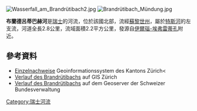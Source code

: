 {{Coord|47.45788|N|8.73216|E|display=title}}
[[Image:Wasserfall_am_Brandrütibach2.jpg|right]]
[[Image:Brandrütibach_Mündung.jpg|right]]

'''布蘭德呂蒂巴赫河'''是[[瑞士|瑞士]]的河流，位於該國北部，流經[[蘇黎世州|蘇黎世州]]，屬於[[特斯河_(瑞士)|特斯河]]的左支流，河道全長2.8公里，流域面積2.2平方公里，發源自[[伊爾瑙-埃弗雷蒂孔|伊爾瑙-埃弗雷蒂孔]]附近。

==參考資料==
* [http://maps.zh.ch/ Einzelnachweise] {{Wayback|url=http://maps.zh.ch/ |date=20190217202341 }} Geoinformationssystem des Kantons Zürich<
* [http://maps.zh.ch/s/pqmo9lac Verlauf des Brandrütibachs] auf GIS Zürich
* [https://s.geo.admin.ch/68c8dba8cc Verlauf des Brandrütibachs] auf dem Geoserver der Schweizer Bundesverwaltung

{{Switzerland-geo-stub}}
[[Category:瑞士河流|Category:瑞士河流]]